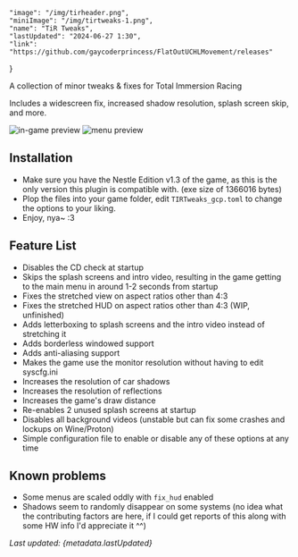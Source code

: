     "image": "/img/tirheader.png",
    "miniImage": "/img/tirtweaks-1.png",
    "name": "TiR Tweaks",
    "lastUpdated": "2024-06-27 1:30",
    "link": "https://github.com/gaycoderprincess/FlatOutUCHLMovement/releases"
}

A collection of minor tweaks & fixes for Total Immersion Racing

Includes a widescreen fix, increased shadow resolution, splash screen skip, and more.

![in-game preview](https://i.imgur.com/IRjqYRw.png)
![menu preview](https://i.imgur.com/q02pA1m.png)

## Installation

- Make sure you have the Nestle Edition v1.3 of the game, as this is the only version this plugin is compatible with. (exe size of 1366016 bytes)
- Plop the files into your game folder, edit `TIRTweaks_gcp.toml` to change the options to your liking.
- Enjoy, nya~ :3

## Feature List

- Disables the CD check at startup
- Skips the splash screens and intro video, resulting in the game getting to the main menu in around 1-2 seconds from startup
- Fixes the stretched view on aspect ratios other than 4:3
- Fixes the stretched HUD on aspect ratios other than 4:3 (WIP, unfinished)
- Adds letterboxing to splash screens and the intro video instead of stretching it
- Adds borderless windowed support
- Adds anti-aliasing support
- Makes the game use the monitor resolution without having to edit syscfg.ini
- Increases the resolution of car shadows
- Increases the resolution of reflections
- Increases the game's draw distance
- Re-enables 2 unused splash screens at startup
- Disables all background videos (unstable but can fix some crashes and lockups on Wine/Proton)
- Simple configuration file to enable or disable any of these options at any time

## Known problems

- Some menus are scaled oddly with `fix_hud` enabled
- Shadows seem to randomly disappear on some systems (no idea what the contributing factors are here, if I could get reports of this along with some HW info I'd appreciate it ^^)

_Last updated: {metadata.lastUpdated}_